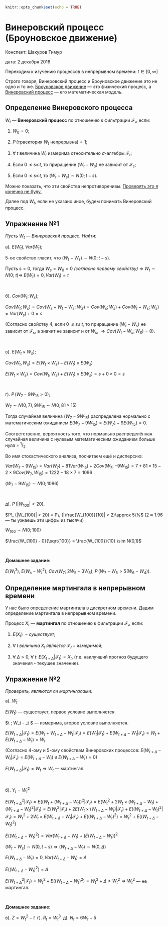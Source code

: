 ```r
knitr::opts_chunk$set(echo = TRUE)
```

# Винеровский процесс (Броуновское движение) {#wiener_process}

Конспект: Шакуров Тимур

дата: 2 декабря 2016

Переходим к изучению процессов в непрерывном времени: $t\in[0,\infty]$

Строго говоря, Винеровский процесс и Броуновское движение это не одно и то же. [Броуновское движение](https://en.wikipedia.org/wiki/Brownian_motion) — это физический процесс, а [Винеровский процесс](https://en.wikipedia.org/wiki/Wiener_process) — его математическая модель.




## Определение Винеровского процесса 



$W_{t}$ — **Винеровский процесс** по отношению к фильтрации $\mathcal{F_t}$, если:

1. $W_{0} = 0;$

2. $P\, (\text{траектория }  W_{t} \text{ непрерывна}) = 1;$

3. $\forall\; t \text{ величина } W_{t} \text{ измерима относительно } \sigma\text{-алгебры } \mathcal{F}_{t};$

4. $\text{Если } 0 \, \leqslant s \leqslant \, t \text{, то приращение } (W_{t} - W_{s}) \text{ не зависит от } \mathcal{F}_{s};$

5. $\text{Если } 0\, \leqslant s \leqslant \, t \text{, то } (W_{t}-W_{s}) \sim N(0;\, t - s).$

Можно показать, что эти свойства непротиворечивы. [Проверять это я конечно не буду.](https://www.youtube.com/watch?v=j978pwMZjmE)

Далее под $W_t$, если не указано иное, будем понимать Винеровский процесс.


## Упражнение №1

*Пусть $W_{t}$ — Винеровский процесс. Найти:*


а). $E(W_{t}), Var(W_{t})$;

5-ое свойство гласит, что $(W_{t} - W_{s}) \sim N(0;\, t-s)$.

Пусть $s = 0$, тогда $W_s = W_0 = 0 \textit{ (согласно первому свойству) }\Rightarrow \; W_t\sim N(0; \; t) \Rightarrow  \; E(W_t) = 0, Var(W_t) = t$

\                                                  

б). $Cov(W_{t}; W_{s})$;

$Cov(W_t; \, W_s) = Cov(W_s + W_t - W_s; \; W_S) = Cov(W_s; W_s) + Cov(W_t - W_s; \; W_s) = Var(W_s) + 0 = s$

(Согласно свойству 4, если  $0 \, \leqslant s \leqslant \, t$, то приращение $(W_{t} - W_{s})$ не зависит от $\mathcal{F}_{s}$,  а значит не зависит и от $W_s, \; \Rightarrow Cov(W_t - W_s; \, W_S) = 0$).

\

в). $E(W_{t} \times W_{s})$;

$Cov(W_t, \, W_s) = E(W_t \times W_s) - E(W_t) \times E(W_s)$

$E(W_t \times W_s) = Cov(W_t, \,  W_s) + E(W_t) \times E(W_s) = s + 0 \times 0 = s$

\

г). $P\,(W_{7} - 9W_{15} > 0)$;

$W_7 \sim N(0; \, 7), 9W_{15} \sim N(0; \, 81 \times 15)$

Тогда случайная величина $(W_7-9W_{15})$ распределена нормально с математическим ожиданием $E(W_7 - 9W_{15}) = E(W_7) - 9E(W_{15}) = 0$.

Соответственно, вероятность того, что нормально распределённая случайная величина с нулевым математическим ожиданием больше нуля  $= \;{}^1/_2$ 

Во имя стохастического анализа, посчитаем ещё и дисперсию:

$Var(W_7 - 9W_{15}) = Var(W_7) + 81Var(W_{15}) + 2Cov(W_7; -9W_{15}) = 7 + 81\times 15 - 2\times 9Cov(W_7, W_{15}) = 1222-18\times 7 = 1096$

$(W_7 - 9W_{15})\sim N(0; 1096)$

\

д). $P\, (|W_{100}| > 20)$.


$P\, (|W_{100}| > 20) = P\, (|\frac{W_{100}}{10}| > 2)\approx 5\%$ (2 $\approx$ 1.96 — ты узнаешь эти цифры из тысячи) 

$W_{100}\sim N(0; 100)$

$\frac{W_{100} - 0}{\sqrt{100}} = \frac{W_{100}}{10} \sim N(0,1)$  

\

**Домашнее задание:**

$E(W_t^3), \; E(W_s - W_t^2), \; Cov(W_7; \; 2W_5 + 3W_8), \; P\,(W_7 - W_5 > 5(W_6 - W_4))$.

## Определение мартингала в непрерывном времени

У нас было определение мартингала в дискретном времени. Дадим определение мартингала в непрерывном времени.

Процесс $X_t$ — **мартингал** по отношению к фильтрации $\mathcal{F_t}$, если:

1. $E(X_t) \; - существует;$

2. $\forall \; t \; величина \; X_t \; является \; \mathcal{F_t}-измеримой;$

3. $\forall \; \Delta > 0, \; \forall \; t: \; E(X_{t + \Delta}|\mathcal{F}_t) = X_t, \; \text{(т.е. наилучший прогноз будущего значения - текущее значение).}$

## Упражнение №2

*Проверить, являются ли мартингалами:*



а). $W_t$

$E(W_t)$ — существует, первое условие выполняется.

$\forall t \; W_t - \mathcal{F}_t $ — измерима, второе условие выполняется.

$E(W_{t + \Delta} |\mathcal{F}_t ) = E(W_t + W_{t + \Delta} - W_t|\mathcal{F_t}) = E(W_t|\mathcal{F}_t ) + E(W_{t + \Delta} - W_t|\mathcal{F_t}) = W_t + E(W_{t + \Delta} - W_t) = W_t$

(Согласно 4-ому и 5-ому свойствам Винеровских процессов: $E(W_{t + \Delta} - W_t|\mathcal{F_t}) = E(W_{t + \Delta} - W_t)$ и $E(W_{t + \Delta} - W_t) = 0$)

$E(W_{t + \Delta}|\mathcal{F}_t ) = W_t\Rightarrow W_t$ — мартингал.

\

б). $Y_t = W_t^2$

$E(W_{t + \Delta}^2 |\mathcal{F}_t ) = E((W_t + (W_{t + \Delta} - W_t))^2|\mathcal{F_t}) = E(W_t^2  + 2W_t\times(W_{t + \Delta} - W_t) + (W_{t + \Delta} - W_t)^2|\mathcal{F}_t ) = E(W_t^2|\mathcal{F_t}) + 2E(W_t\times(W_{t + \Delta} - W_t) |\mathcal{F_t}) + E((W_{t + \Delta} - W_t)^2|\mathcal{F_t}) = W_t^2  + 2W_t\times E(W_{t + \Delta} - W_t|\mathcal{F_t}) + E((W_{t + \Delta} - W_t)^2) = W_t^2 + E((W_{t + \Delta} - W_t)^2)$

$E((W_{t + \Delta} - W_t)^2) = Var(W_{t + \Delta} - W_t) + (E(W_{t + \Delta} - W_t))^2$

$(W_t - W_s)\sim N(0,t - s) \Rightarrow (W_{t + \Delta} - W_t) \sim N(0, \Delta)$

$E(W_{t + \Delta} - W_t) = 0, Var(W_{t + \Delta} - W_t) = \Delta$

$E((W_{t + \Delta} - W_t)^2) = \Delta$

$E(W_{t + \Delta}^2 |\mathcal{F}_t ) = W_t^2 + E((W_{t + \Delta} - W_t)^2) = W_t^2 + \Delta \neq W_t^2 \Rightarrow W_t^2$ — не мартингал.

\

**Домашнее задание:**

в). $Z = W_t^2 - t \;$   г). $R_t = W_t^3 \;$    д). $N_t = 6W_t + 5$


